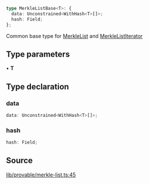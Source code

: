 ```ts
type MerkleListBase<T>: {
  data: Unconstrained<WithHash<T>[]>;
  hash: Field;
};
```

Common base type for [MerkleList](../classes/MerkleList.mdx) and [MerkleListIterator](../classes/MerkleListIterator.mdx)

## Type parameters

• **T**

## Type declaration

### data

```ts
data: Unconstrained<WithHash<T>[]>;
```

### hash

```ts
hash: Field;
```

## Source

[lib/provable/merkle-list.ts:45](https://github.com/o1-labs/o1js/blob/main/src/lib/provable/merkle-list.ts#L45)
